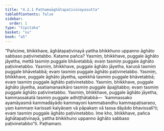 ```yaml
---
title: "4.2.1 Paṭhamaāghātapaṭivinayasutta"
tableOfContents: false
sidebar:
  order: 1
type: "tipitaka"
basket: "su"
book: "a5"
---
```



<DynamicBreadcrumb />

<Division number="161" book="a5">

<Paragraph number="932" book="a5">
“Pañcime, bhikkhave, āghātapaṭivinayā yattha bhikkhuno uppanno āghāto sabbaso paṭivinetabbo. Katame pañca? Yasmiṃ, bhikkhave, puggale āghāto jāyetha, mettā tasmiṃ puggale bhāvetabbā; evaṃ tasmiṃ puggale āghāto paṭivinetabbo. Yasmiṃ, bhikkhave, puggale āghāto jāyetha, karuṇā tasmiṃ puggale bhāvetabbā; evaṃ tasmiṃ puggale āghāto paṭivinetabbo. Yasmiṃ, bhikkhave, puggale āghāto jāyetha, upekkhā tasmiṃ puggale bhāvetabbā; evaṃ tasmiṃ puggale āghāto paṭivinetabbo. Yasmiṃ, bhikkhave, puggale āghāto jāyetha, asatiamanasikāro tasmiṃ puggale āpajjitabbo; evaṃ tasmiṃ puggale āghāto paṭivinetabbo. Yasmiṃ, bhikkhave, puggale āghāto jāyetha, kammassakatā tasmiṃ puggale adhiṭṭhātabbā—  ‘kammassako ayamāyasmā kammadāyādo kammayoni kammabandhu kammapaṭisaraṇo, yaṃ kammaṃ karissati kalyāṇaṃ vā pāpakaṃ vā tassa dāyādo bhavissatī’ti; evaṃ tasmiṃ puggale āghāto paṭivinetabbo. Ime kho, bhikkhave, pañca āghātapaṭivinayā, yattha bhikkhuno uppanno āghāto sabbaso paṭivinetabbo”ti.

</Paragraph>
</Division>

<Paragraph number="933" type="center" book="a5">
Paṭhamaṃ.
</Paragraph>